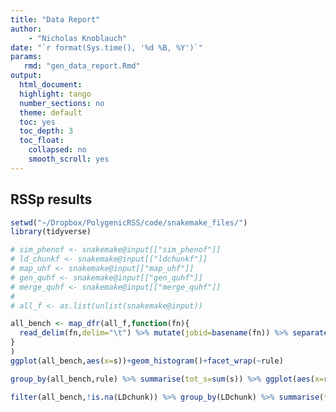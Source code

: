 ```yaml
---
title: "Data Report"
author:
    - "Nicholas Knoblauch"
date: "`r format(Sys.time(), '%d %B, %Y')`"
params:
   rmd: "gen_data_report.Rmd"
output:
  html_document:
  highlight: tango
  number_sections: no
  theme: default
  toc: yes
  toc_depth: 3
  toc_float:
    collapsed: no
    smooth_scroll: yes
---
```


## RSSp results

```r

setwd("~/Dropbox/PolygenicRSS/code/snakemake_files/")
library(tidyverse)

# sim_phenof <- snakemake@input[["sim_phenof"]]
# ld_chunkf <- snakemake@input[["ldchunkf"]]
# map_uhf <- snakemake@input[["map_uhf"]]
# gen_quhf <- snakemake@input[["gen_quhf"]]
# merge_quhf <- snakemake@input[["merge_quhf"]]
# 
# all_f <- as.list(unlist(snakemake@input))

all_bench <- map_dfr(all_f,function(fn){
  read_delim(fn,delim="\t") %>% mutate(jobid=basename(fn)) %>% separate(jobid,c("trait","LDchunk","rule"),sep = "_") %>% mutate(rule=gsub(".txt","",rule),LDchunk=as.integer(LDchunk))
}
)
ggplot(all_bench,aes(x=s))+geom_histogram()+facet_wrap(~rule)

```

```r
group_by(all_bench,rule) %>% summarise(tot_s=sum(s)) %>% ggplot(aes(x=rule,y=tot_s))+geom_point()
```

```r
filter(all_bench,!is.na(LDchunk)) %>% group_by(LDchunk) %>% summarise(tot_s=sum(s)) %>% ggplot(aes(x=tot_s))+geom_histogram(bins=20)
```




